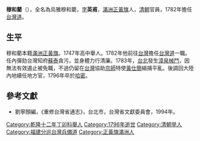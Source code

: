 '''穆和藺'''（{{bd|1727年| |1796年}}），全名為烏雅穆和藺，[[表字|字]]'''英甫'''，[[滿洲正黃旗|滿洲正黃旗]]人，[[清朝|清朝]]官員，1782年擔任[[台灣道|台灣道]]。

==生平==
穆和藺本籍[[滿洲正黃旗|滿洲正黃旗]]。1747年高中舉人。1782年他前往[[台灣|台灣]]擔任[[台灣道|台灣道]]一職。任內彈劾台灣知府[[蘇泰_(官員)|蘇泰]]貪污，並身體力行清廉。1783年，[[台北|台北]]發生[[漳泉械鬥|漳泉械鬥]]，因無法有效遏止被免職，不過仍留在[[台灣|台灣]]協助[[京師|京師]]特使[[黃仕簡|黃仕簡]]緝捕平亂。後調回大陸內地續任地方官，1796年卒於[[哈密|哈密]]。

==參考文獻==
*劉寧顏編，《重修台灣省通志》，台北市，台灣省文獻委員會，1994年。

{{start box}}
{{s-before|[[蘇泰_(官員)|蘇泰]]}}
{{s-title|[[福建分巡台灣兵備道|福建分巡台灣兵備道]]|1782年上任}}
{{s-after|[[楊廷樺|楊廷樺]]}}
{{end box}}
{{臺灣統治者}}
{{清朝官员小作品}}
[[Category:乾隆十二年丁卯科舉人|Category:乾隆十二年丁卯科舉人]]
[[Category:1796年逝世|Category:1796年逝世]]
[[Category:清朝举人|Category:清朝举人]]
[[Category:福建分巡台灣兵備道|Category:福建分巡台灣兵備道]]
[[Category:正黃旗滿洲人|Category:正黃旗滿洲人]]